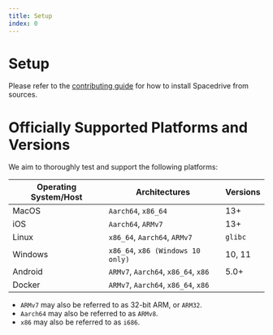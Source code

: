 ```yaml
---
title: Setup
index: 0
---
```


# Setup

Please refer to the [contributing guide](https://github.com/spacedriveapp/spacedrive/blob/main/CONTRIBUTING.md) for how to install Spacedrive from sources.

# Officially Supported Platforms and Versions

We aim to thoroughly test and support the following platforms:

| Operating System/Host | Architectures                       | Versions |
| --------------------- | ----------------------------------- | -------- |
| MacOS                 | `Aarch64`, `x86_64`                 | 13+      |
| iOS                   | `Aarch64`, `ARMv7`                  | 13+      |
| Linux                 | `x86_64`, `Aarch64`, `ARMv7`        | `glibc`  |
| Windows               | `x86_64`, `x86 (Windows 10 only)`   | 10, 11   |
| Android               | `ARMv7`, `Aarch64`, `x86_64`, `x86` | 5.0+     |
| Docker                | `ARMv7`, `Aarch64`, `x86_64`, `x86` |          |

- `ARMv7` may also be referred to as 32-bit ARM, or `ARM32`.
- `Aarch64` may also be referred to as `ARMv8`.
- `x86` may also be referred to as `i686`.

<Notice
	type="note"
	text="Spacedrive is not yet released, these docs are a work in progress. Check out our [roadmap](/roadmap) to see a timeline leading to release!"
/>
